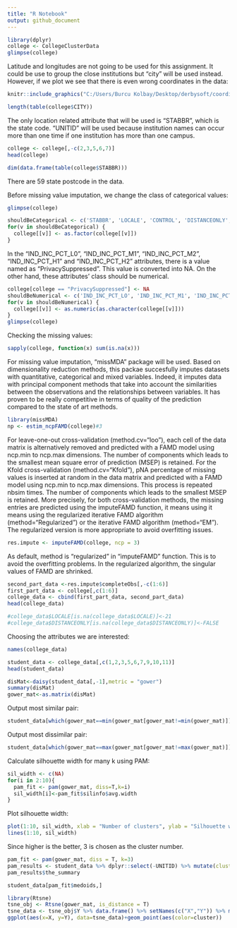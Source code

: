 ---
title: "R Notebook"
output: github_document
---

```{r}
library(dplyr)
college <- CollegeClusterData
glimpse(college)
```



Latitude and longitudes are not going to be used for this assignment. It could be use to group the close institutions but "city" will be used instead. However, if we plot we see that there is even wrong coordinates in the data:

```{r pressure, echo=FALSE, fig.cap="A caption", out.width = '50%'}
knitr::include_graphics("C:/Users/Burcu Kolbay/Desktop/derbysoft/coordinate_problems_derby.png")
```

```{r}
length(table(college$CITY))
```

The only location related attribute that will be used is "STABBR", which is the state code. "UNITID" will be used because institution names can occur more than one time if one institution has more than one campus.

```{r}
college <- college[,-c(2,3,5,6,7)]
head(college)
```



```{r}
dim(data.frame(table(college$STABBR)))
```

There are 59 state postcode in the data. 


Before missing value imputation, we change the class of categorical values:

```{r}
glimpse(college)
```

```{r}
shouldBeCategorical <- c('STABBR', 'LOCALE', 'CONTROL', 'DISTANCEONLY', 'PREDDEG')
for(v in shouldBeCategorical) {
  college[[v]] <- as.factor(college[[v]])
}
```


In the "IND_INC_PCT_L0", "IND_INC_PCT_M1", "IND_INC_PCT_M2", "IND_INC_PCT_H1" and "IND_INC_PCT_H2" attributes, there is a value named as "PrivacySuppressed". This value is converted into NA. On the other hand, these attributes' class should be numerical.

```{r}
college[college == "PrivacySuppressed"] <- NA
shouldBeNumerical <- c('IND_INC_PCT_LO', 'IND_INC_PCT_M1', 'IND_INC_PCT_M2', 'IND_INC_PCT_H1','IND_INC_PCT_H2', 'GRAD_DEBT_MDN')
for(v in shouldBeNumerical) {
  college[[v]] <- as.numeric(as.character(college[[v]]))
}
glimpse(college)
```


Checking the missing values:

```{r}
sapply(college, function(x) sum(is.na(x)))
```

For missing value imputation, "missMDA" package will be used. Based on dimensionality reduction methods, this packae succesfully imputes datasets with quantitative, categorical and mixed variables. Indeed, it imputes data with principal component methods that take into account the similarities between the observations and the relationships between variables. It has proven to be really competitive in terms of quality of the prediction compared to the state of art methods.

```{r}
library(missMDA)
np <- estim_ncpFAMD(college)#3
```
For leave-one-out cross-validation (method.cv="loo"), each cell of the data matrix is alternatively removed and predicted with a FAMD model using ncp.min to ncp.max dimensions. The number of components which leads to the smallest mean square error of prediction (MSEP) is retained. For the Kfold cross-validation (method.cv="Kfold"), pNA percentage of missing values is inserted at random in the data matrix and predicted with a FAMD model using ncp.min to ncp.max dimensions. This process is repeated nbsim times. The number of components which leads to the smallest MSEP is retained. More precisely, for both cross-validation methods, the missing entries are predicted using the imputeFAMD function, it means using it means using the regularized iterative FAMD algorithm (method="Regularized") or the iterative FAMD algorithm (method="EM"). The regularized version is more appropriate to avoid overfitting issues.

```{r}
res.impute <- imputeFAMD(college, ncp = 3)
```

As default, method is "regularized" in "imputeFAMD" function. This is to avoid the overfitting problems. In the regularized algorithm, the singular values of FAMD are shrinked. 


```{r}
second_part_data <-res.impute$completeObs[,-c(1:6)]
first_part_data <- college[,c(1:6)]
college_data <- cbind(first_part_data, second_part_data)
head(college_data)
```

```{r}
#college_data$LOCALE[is.na(college_data$LOCALE)]<-21 
#college_data$DISTANCEONLY[is.na(college_data$DISTANCEONLY)]<-FALSE 
```

Choosing the attributes we are interested:

```{r}
names(college_data)
```

```{r}
student_data <- college_data[,c(1,2,3,5,6,7,9,10,11)]
head(student_data)
```

```{r}
disMat<-daisy(student_data[,-1],metric = "gower")
summary(disMat)
gower_mat<-as.matrix(disMat)

```

Output most similar pair:

```{r}
student_data[which(gower_mat==min(gower_mat[gower_mat!=min(gower_mat)]),arr.ind = T)[1,],]
```

Output most dissimilar pair:

```{r}
student_data[which(gower_mat==max(gower_mat[gower_mat!=max(gower_mat)]),arr.ind = T)[1,],]
```

Calculate silhouette width for many k using PAM:

```{r}
sil_width <- c(NA)
for(i in 2:10){
  pam_fit <- pam(gower_mat, diss=T,k=i)
  sil_width[i]<-pam_fit$silinfo$avg.width
}
```

Plot silhouette width:

```{r}
plot(1:10, sil_width, xlab = "Number of clusters", ylab = "Silhouette width")
lines(1:10, sil_width)
```

Since higher is the better, 3 is chosen as the cluster number.

```{r}
pam_fit <- pam(gower_mat, diss = T, k=3)
pam_results <- student_data %>% dplyr::select(-UNITID) %>% mutate(cluster=pam_fit$clustering) %>% group_by(cluster) %>% do(the_summary=summary(.))
pam_results$the_summary
```


```{r}
student_data[pam_fit$medoids,]
```
 
```{r}
library(Rtsne)
tsne_obj <- Rtsne(gower_mat, is_distance = T)
tsne_data <- tsne_obj$Y %>% data.frame() %>% setNames(c("X","Y")) %>% mutate(cluster=factor(pam_fit$clustering), id=student_data$UNITID) 
ggplot(aes(x=X, y=Y), data=tsne_data)+geom_point(aes(color=cluster))
```


